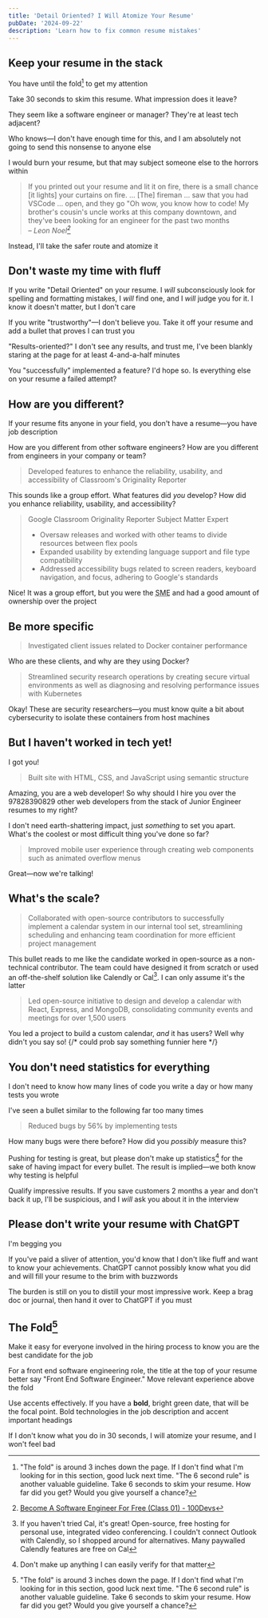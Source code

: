 ```yaml
---
title: 'Detail Oriented? I Will Atomize Your Resume'
pubDate: '2024-09-22'
description: 'Learn how to fix common resume mistakes'
---
```



## Keep your resume in the stack

You have until the fold[^1] to get my attention

[^1]: "The fold" is around 3 inches down the page. If I don't find what I'm looking for in this section, good luck next time. "The 6 second rule" is another valuable guideline. Take 6 seconds to skim your resume. How far did you get? Would you give yourself a chance?

Take 30 seconds to skim this resume. What impression does it leave?

<FakeResume />

They seem like a software engineer or manager? They're at least tech adjacent?

Who knows—I don't have enough time for this, and I am absolutely not going to send this nonsense to anyone else

I would burn your resume, but that may subject someone else to the horrors within

> If you printed out your resume and lit it on fire, there is a small chance [it lights] your curtains on fire. ... [The] fireman ... saw that you had VSCode ... open, and they go "Oh wow, you know how to code! My brother's cousin's uncle works at this company downtown, and they've been looking for an engineer for the past two months <br/>
> – <cite>Leon Noel[^2]</cite>

[^2]: [Become A Software Engineer For Free (Class 01) - 100Devs](https://youtu.be/o3IIobN4xR0?si=rSaAPNNy04yVtXA8&t=2802)

Instead, I'll take the safer route and atomize it

## Don't waste my time with fluff

If you write "Detail Oriented" on your resume. I _will_ subconsciously look for spelling and formatting mistakes, I _will_ find one, and I _will_ judge you for it. I know it doesn't matter, but I don't care

If you write "trustworthy"—I don't believe you. Take it off your resume and add a bullet that proves I can trust you

"Results-oriented?" I don't see any results, and trust me, I've been blankly staring at the page for at least 4-and-a-half minutes

You "successfully" implemented a feature? I'd hope so. Is everything else on your resume a failed attempt?

## How are you different?

If your resume fits anyone in your field, you don't have a resume—you have job description

How are you different from other software engineers? How are you different from engineers in your company or team?

> Developed features to enhance the reliability, usability, and accessibility of Classroom's Originality Reporter

This sounds like a group effort. What features did _you_ develop? How did you enhance reliability, usability, and accessibility?

> Google Classroom Originality Reporter Subject Matter Expert
>
> - Oversaw releases and worked with other teams to divide resources between flex pools
> - Expanded usability by extending language support and file type compatibility
> - Addressed accessibility bugs related to screen readers, keyboard navigation, and focus, adhering to Google's standards

Nice! It was a group effort, but you were the <abbr title="Subject Matter Expert">SME</abbr> and had a good amount of ownership over the project

## Be more specific

> Investigated client issues related to Docker container performance

Who are these clients, and why are they using Docker?

> Streamlined security research operations by creating secure virtual environments as well as diagnosing and resolving performance issues with Kubernetes

Okay! These are security researchers—you must know quite a bit about cybersecurity to isolate these containers from host machines

## But I haven't worked in tech yet!

I got you!

> Built site with HTML, CSS, and JavaScript using semantic structure

Amazing, you are a web developer! So why should I hire you over the 97828390829 other web developers from the stack of Junior Engineer resumes to my right?

I don't need earth-shattering impact, just _something_ to set you apart. What's the coolest or most difficult thing you've done so far?

> Improved mobile user experience through creating web components such as animated overflow menus

Great—now we're talking!

## What's the scale?

> Collaborated with open-source contributors to successfully implement a calendar system in our internal tool set, streamlining scheduling and enhancing team coordination for more efficient project management

This bullet reads to me like the candidate worked in open-source as a non-technical contributor. The team could have designed it from scratch or used an off-the-shelf solution like Calendly or Cal[^3]. I can only assume it's the latter

[^3]: If you haven't tried Cal, it's great! Open-source, free hosting for personal use, integrated video conferencing. I couldn't connect Outlook with Calendly, so I shopped around for alternatives. Many paywalled Calendly features are free on Cal

> Led open-source initiative to design and develop a calendar with React, Express, and MongoDB, consolidating community events and meetings for over 1,500 users

You led a project to build a custom calendar, _and_ it has users? Well why didn't you say so!
{/* could prob say something funnier here */}

## You don't need statistics for everything

I don't need to know how many lines of code you write a day or how many tests you wrote

I've seen a bullet similar to the following far too many times

> Reduced bugs by 56% by implementing tests

How many bugs were there before? How did you _possibly_ measure this?

Pushing for testing is great, but please don't make up statistics[^4] for the sake of having impact for every bullet. The result is implied—we both know why testing is helpful

[^4]: Don't make up anything I can easily verify for that matter

Qualify impressive results. If you save customers 2 months a year and don't back it up, I'll be suspicious, and I _will_ ask you about it in the interview

## Please don't write your resume with ChatGPT

I'm begging you

If you've paid a sliver of attention, you'd know that I don't like fluff and want to know your achievements. ChatGPT cannot possibly know what you did and will fill your resume to the brim with buzzwords

The burden is still on you to distill your most impressive work. Keep a brag doc or journal, then hand it over to ChatGPT if you must

## The Fold[^1]

Make it easy for everyone involved in the hiring process to know you are the best candidate for the job

For a front end software engineering role, the title at the top of your resume better say "Front End Software Engineer." Move relevant experience above the fold

Use accents effectively. If you have a **bold**, <span class="text-green-500">bright green</span> date, that will be the focal point. Bold technologies in the job description and accent important headings

If I don't know what you do in 30 seconds, I will atomize your resume, and I won't feel bad
